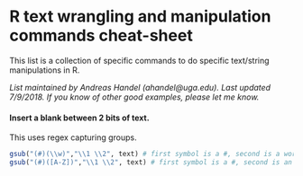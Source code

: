 # R text wrangling and manipulation commands cheat-sheet

This list is a collection of specific commands to do specific text/string manipulations in R.

*List maintained by Andreas Handel (ahandel@uga.edu). Last updated 7/9/2018.*
*If you know of other good examples, please let me know.*



#### Insert a blank between 2 bits of text.

This uses regex capturing groups.

```r
gsub("(#)(\\w)","\\1 \\2", text) # first symbol is a #, second is a word character. an empty space is inserted.  
gsub("(#)([A-Z])","\\1 \\2", text) # first symbol is a #, second is an upper case letter. an empty space is inserted.
```

